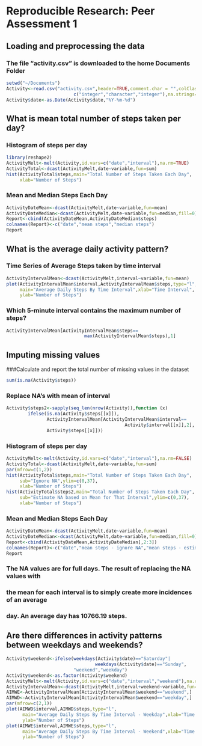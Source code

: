 # Reproducible Research: Peer Assessment 1
## Loading and preprocessing the data
### The file "activity.csv" is downloaded to the home Documents Folder
```r
setwd("~/Documents")
Activity<-read.csv("activity.csv",header=TRUE,comment.char = "",colClasses=
                         c("integer","character","integer"),na.strings='NA')
Activity$date<-as.Date(Activity$date,"%Y-%m-%d")
```
## What is mean total number of steps taken per day?
### Histogram of steps per day
```r
library(reshape2)
ActivityMelt<-melt(Activity,id.vars=c("date","interval"),na.rm=TRUE)
ActivityTotal<-dcast(ActivityMelt,date~variable,fun=sum)
hist(ActivityTotal$steps,main="Total Number of Steps Taken Each Day",
     xlab="Number of Steps")
```

### Mean and Median Steps Each Day
```r
ActivityDateMean<-dcast(ActivityMelt,date~variable,fun=mean)
ActivityDateMedian<-dcast(ActivityMelt,date~variable,fun=median,fill=0)
Report<-cbind(ActivityDateMean,ActivityDateMedian$steps)
colnames(Report)<-c("date","mean steps","median steps")
Report
```
## What is the average daily activity pattern?
### Time Series of Average Steps taken by time interval
```r
ActivityIntervalMean<-dcast(ActivityMelt,interval~variable,fun=mean)
plot(ActivityIntervalMean$interval,ActivityIntervalMean$steps,type="l",
     main="Average Daily Steps By Time Interval",xlab="Time Interval",
     ylab="Number of Steps")
``` 

### Which 5-minute interval contains the maximum number of steps?
```r
ActivityIntervalMean[ActivityIntervalMean$steps==
                             max(ActivityIntervalMean$steps),1]
``` 
## Imputing missing values
###Calculate and report the total number of missing values in the dataset
```r
sum(is.na(Activity$steps))
```
### Replace NA's with mean of interval
```r
Activity$steps2<-sapply(seq_len(nrow(Activity)),function (x) 
        ifelse(is.na(Activity$steps[[x]]),
               ActivityIntervalMean[ActivityIntervalMean$interval==
                                            Activity$interval[[x]],2],
               Activity$steps[[x]]))
```
### Histogram of steps per day
```r
ActivityMelt<-melt(Activity,id.vars=c("date","interval"),na.rm=FALSE)
ActivityTotal<-dcast(ActivityMelt,date~variable,fun=sum)
par(mfrow=c(1,2))
hist(ActivityTotal$steps,main="Total Number of Steps Taken Each Day",
     sub="Ignore NA",ylim=c(0,37),
     xlab="Number of Steps")
hist(ActivityTotal$steps2,main="Total Number of Steps Taken Each Day",
     sub="Estimate NA based on Mean for That Interval",ylim=c(0,37),
     xlab="Number of Steps")
```

### Mean and Median Steps Each Day
```r
ActivityDateMean<-dcast(ActivityMelt,date~variable,fun=mean)
ActivityDateMedian<-dcast(ActivityMelt,date~variable,fun=median,fill=0)
Report<-cbind(ActivityDateMean,ActivityDateMedian[,2:3])
colnames(Report)<-c("date","mean steps - ignore NA","mean steps - estimate NA based on mean for the interval","median steps - ignore NA","median steps - estimate NA based on mean for the interval")
Report
```
### The NA values are for full days.  The result of replacing the NA values with 
### the mean for each interval is to simply create more incidences of an average
### day.  An average day has 10766.19 steps.
## Are there differences in activity patterns between weekdays and weekends?
```r
Activity$weekend<-ifelse(weekdays(Activity$date)=="Saturday"|
                                 weekdays(Activity$date)=="Sunday",
                         "weekend","weekday")
Activity$weekend<-as.factor(Activity$weekend)
ActivityMelt<-melt(Activity,id.vars=c("date","interval","weekend"),na.rm=TRUE)
ActivityIntervalMean<-dcast(ActivityMelt,interval+weekend~variable,fun=mean)
AIMWE<-ActivityIntervalMean[ActivityIntervalMean$weekend=="weekend",]
AIMWD<-ActivityIntervalMean[ActivityIntervalMean$weekend=="weekday",]
par(mfrow=c(2,1))
plot(AIMWD$interval,AIMWD$steps,type="l",
      main="Average Daily Steps By Time Interval - Weekday",xlab="Time Interval",
      ylab="Number of Steps")
plot(AIMWE$interval,AIMWE$steps,type="l",
      main="Average Daily Steps By Time Interval - Weekend",xlab="Time Interval",
      ylab="Number of Steps")
```
